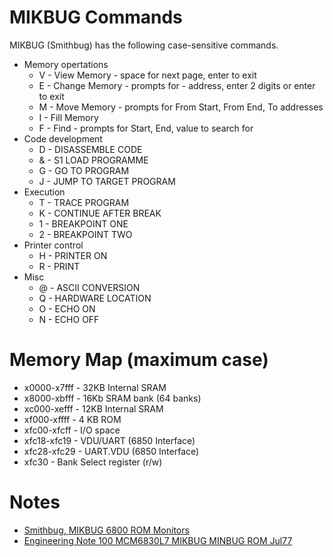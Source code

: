 = MIKBUG Commands =

MIKBUG (Smithbug) has the following case-sensitive commands.

* Memory opertations
** V - View Memory - space for next page, enter to exit
** E - Change Memory - prompts for - address, enter 2 digits or enter to exit
** M - Move Memory - prompts for From Start, From End, To addresses
** I - Fill Memory
** F - Find - prompts for Start, End, value to search for
* Code development
** D - DISASSEMBLE CODE
** & - S1 LOAD PROGRAMME
** G - GO TO PROGRAM
** J - JUMP TO TARGET PROGRAM
* Execution
** T - TRACE PROGRAM
** K - CONTINUE AFTER BREAK
** 1 - BREAKPOINT ONE
** 2 - BREAKPOINT TWO
* Printer control
** H - PRINTER ON
** R - PRINT
* Misc
** @ - ASCII CONVERSION
** Q - HARDWARE LOCATION
** O - ECHO ON
** N - ECHO OFF

=	Memory Map (maximum case) =

* x0000-x7fff - 32KB Internal SRAM
* x8000-xbfff - 16Kb SRAM bank (64 banks)
* xc000-xefff - 12KB Internal SRAM
* xf000-xffff - 4 KB ROM
* xfc00-xfcff - I/O space
* xfc18-xfc19 - VDU/UART (6850 Interface)
* xfc28-xfc29 - UART.VDU (6850 Interface)
* xfc30 - Bank Select register (r/w)

= Notes =

* [http://www.retrotechnology.com/restore/smithbug.html Smithbug, MIKBUG 6800 ROM Monitors]
* [https://github.com/douggilliland/Retro-Computers/blob/master/6800/Mikbug/Engineering_Note_100_MCM6830L7_MIKBUG_MINBUG_ROM_Jul77.pdf  Engineering Note 100 MCM6830L7 MIKBUG MINBUG ROM Jul77]

